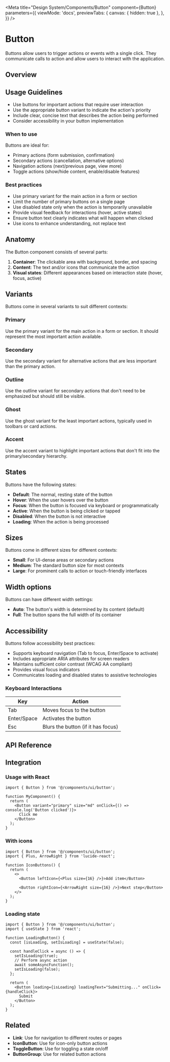 
<Meta
  title="Design System/Components/Button"
  component={Button}
  parameters={{
    viewMode: 'docs',
    previewTabs: {
      canvas: { hidden: true },
    },
  }}
/>

# Button

Buttons allow users to trigger actions or events with a single click. They communicate calls to action and allow users to interact with the application.

## Overview

<Canvas>
  <Story id="core-ui-inputs-button--primary" />
</Canvas>

## Usage Guidelines

- Use buttons for important actions that require user interaction
- Use the appropriate button variant to indicate the action's priority
- Include clear, concise text that describes the action being performed
- Consider accessibility in your button implementation

### When to use

Buttons are ideal for:

- Primary actions (form submission, confirmation)
- Secondary actions (cancellation, alternative options)
- Navigation actions (next/previous page, view more)
- Toggle actions (show/hide content, enable/disable features)

### Best practices

- Use primary variant for the main action in a form or section
- Limit the number of primary buttons on a single page
- Use disabled state only when the action is temporarily unavailable
- Provide visual feedback for interactions (hover, active states)
- Ensure button text clearly indicates what will happen when clicked
- Use icons to enhance understanding, not replace text

## Anatomy

The Button component consists of several parts:

1. **Container**: The clickable area with background, border, and spacing
2. **Content**: The text and/or icons that communicate the action
3. **Visual states**: Different appearances based on interaction state (hover, focus, active)

## Variants

Buttons come in several variants to suit different contexts:

<Canvas>
  <Story id="core-ui-inputs-button--sizes" />
</Canvas>

### Primary

Use the primary variant for the main action in a form or section. It should represent the most important action available.

### Secondary

Use the secondary variant for alternative actions that are less important than the primary action.

### Outline

Use the outline variant for secondary actions that don't need to be emphasized but should still be visible.

### Ghost

Use the ghost variant for the least important actions, typically used in toolbars or card actions.

### Accent

Use the accent variant to highlight important actions that don't fit into the primary/secondary hierarchy.

## States

Buttons have the following states:

<Canvas>
  <Story id="core-ui-inputs-button--interactive" />
</Canvas>

- **Default**: The normal, resting state of the button
- **Hover**: When the user hovers over the button
- **Focus**: When the button is focused via keyboard or programmatically
- **Active**: When the button is being clicked or tapped
- **Disabled**: When the button is not interactive
- **Loading**: When the action is being processed

## Sizes

Buttons come in different sizes for different contexts:

<Canvas>
  <Story id="core-ui-inputs-button--sizes" />
</Canvas>

- **Small**: For UI-dense areas or secondary actions
- **Medium**: The standard button size for most contexts
- **Large**: For prominent calls to action or touch-friendly interfaces

## Width options

Buttons can have different width settings:

<Canvas>
  <Story id="core-ui-inputs-button--full-width" />
</Canvas>

- **Auto**: The button's width is determined by its content (default)
- **Full**: The button spans the full width of its container

## Accessibility

Buttons follow accessibility best practices:

- Supports keyboard navigation (Tab to focus, Enter/Space to activate)
- Includes appropriate ARIA attributes for screen readers
- Maintains sufficient color contrast (WCAG AA compliant)
- Provides visual focus indicators
- Communicates loading and disabled states to assistive technologies

### Keyboard Interactions

| Key         | Action                             |
| ----------- | ---------------------------------- |
| Tab         | Moves focus to the button          |
| Enter/Space | Activates the button               |
| Esc         | Blurs the button (if it has focus) |

## API Reference

<Controls />

## Integration

### Usage with React

```tsx
import { Button } from '@/components/ui/button';

function MyComponent() {
  return (
    <Button variant="primary" size="md" onClick={() => console.log('Button clicked')}>
      Click me
    </Button>
  );
}
```

### With icons

```tsx
import { Button } from '@/components/ui/button';
import { Plus, ArrowRight } from 'lucide-react';

function IconButtons() {
  return (
    <>
      <Button leftIcon={<Plus size={16} />}>Add item</Button>

      <Button rightIcon={<ArrowRight size={16} />}>Next step</Button>
    </>
  );
}
```

### Loading state

```tsx
import { Button } from '@/components/ui/button';
import { useState } from 'react';

function LoadingButton() {
  const [isLoading, setIsLoading] = useState(false);

  const handleClick = async () => {
    setIsLoading(true);
    // Perform async action
    await someAsyncFunction();
    setIsLoading(false);
  };

  return (
    <Button loading={isLoading} loadingText="Submitting..." onClick={handleClick}>
      Submit
    </Button>
  );
}
```

## Related

- **Link**: Use for navigation to different routes or pages
- **IconButton**: Use for icon-only button actions
- **ToggleButton**: Use for toggling a state on/off
- **ButtonGroup**: Use for related button actions
